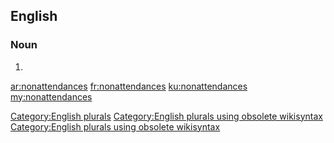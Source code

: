==English==

===Noun===
{{head|en}}

# {{plural of|nonattendance}}

[[Category:English plurals]][[Category:English plurals using obsolete wikisyntax]][[Category:English plurals using obsolete wikisyntax]]

[[ar:nonattendances]]
[[fr:nonattendances]]
[[ku:nonattendances]]
[[my:nonattendances]]